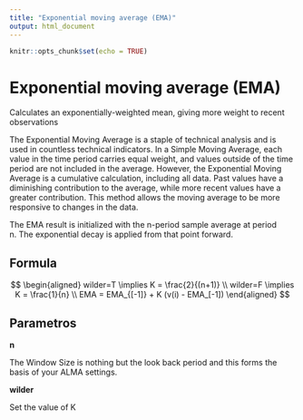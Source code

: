 ```yaml
---
title: "Exponential moving average (EMA)"
output: html_document
---
```


```r
knitr::opts_chunk$set(echo = TRUE)
```

# Exponential moving average (EMA)

Calculates an exponentially-weighted mean, giving more weight to recent observations

The Exponential Moving Average is a staple of technical analysis and is used in countless technical indicators. In a Simple Moving Average, each value in the time period carries equal weight, and values outside of the time period are not included in the average. However, the Exponential Moving Average is a cumulative calculation, including all data. Past values have a diminishing contribution to the average, while more recent values have a greater contribution. This method allows the moving average to be more responsive to changes in the data.


The EMA result is initialized with the n-period sample average at period n. The exponential decay is applied from that point forward.

## Formula


$$
\begin{aligned}
 wilder=T \implies K = \frac{2}{(n+1)} \\
 wilder=F \implies K = \frac{1}{n} \\
 EMA = EMA_{[-1]} + K (v(i) - EMA_[-1])
\end{aligned}
$$

## Parametros

__n__

The Window Size is nothing but the look back period and this forms the basis of your ALMA settings.


__wilder__

Set the value of K

